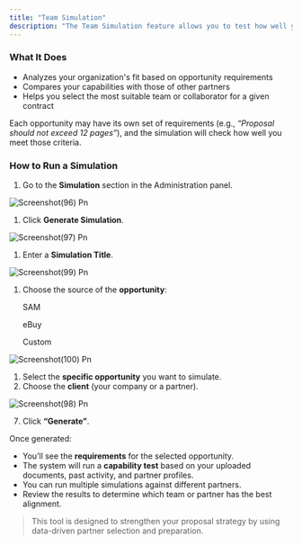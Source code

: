 ```yaml
---
title: "Team Simulation"
description: "The Team Simulation feature allows you to test how well your organization (or a potential partner) aligns with a specific government opportunity. It helps you assess proposal readiness, compare capabilities, and identify the strongest team or partner for submission."
---
```


### **What It Does**

- Analyzes your organization's fit based on opportunity requirements
- Compares your capabilities with those of other partners
- Helps you select the most suitable team or collaborator for a given contract

Each opportunity may have its own set of requirements (e.g., _“Proposal should not exceed 12 pages”_), and the simulation will check how well you meet those criteria.

### **How to Run a Simulation**

1. Go to the **Simulation** section in the Administration panel.

![Screenshot(96) Pn](/images/Screenshot\(96\).png)

1. Click **Generate Simulation**.

![Screenshot(97) Pn](/images/Screenshot\(97\).png)

1. Enter a **Simulation Title**.

![Screenshot(99) Pn](/images/Screenshot\(99\).png)

1. Choose the source of the **opportunity**:

   SAM

   eBuy

   Custom

![Screenshot(100) Pn](/images/Screenshot\(100\).png)

1. Select the **specific opportunity**  you want to simulate.
2. Choose the **client** (your company or a partner).

![Screenshot(98) Pn](/images/Screenshot\(98\).png)

7. Click **“Generate”**.

Once generated:

- You’ll see the **requirements** for the selected opportunity.
- The system will run a **capability test** based on your uploaded documents, past activity, and partner profiles.
- You can run multiple simulations against different partners.
- Review the results to determine which team or partner has the best alignment.

> This tool is designed to strengthen your proposal strategy by using data-driven partner selection and preparation.